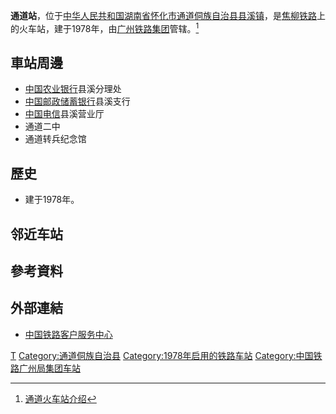 {{noteTA
|1=zh-cn:始发车次; zh-hk:列車班次;
|2=zh-cn:车次; zh-hk:班次;
}}
{{Infobox China railway station 
|车站名称 = 通道站
|图片 = 
|图片介绍 = 
|车站拼音 = Tongdao
|英文名称 = Tongdao Railway Station
|车站代码 = 44882
|电报码 = TRQ
|拼音码 = TDA
|车站地址 = [[湖南省|湖南省]][[怀化市|怀化市]][[通道侗族自治县|通道侗族自治县]][[县溪镇|县溪镇]]
|坐标 = {{coord|26|19|10|N|109|37|40|E|display=inline,title}}
|归属 = [[广州铁路集团|广州铁路集团]]
|车站等级 = [[四等站_(中铁)|四等站]]
|线路 = [[焦柳铁路|焦柳铁路]]
|月台数目 = 
|股道数目 = 
}}
'''通道站'''，位于[[中华人民共和国|中华人民共和国]][[湖南省|湖南省]][[怀化市|怀化市]][[通道侗族自治县|通道侗族自治县]][[县溪镇|县溪镇]]，是[[焦柳铁路|焦柳铁路]]上的火车站，建于1978年，由[[广州铁路集团|广州铁路集团]]管辖。<ref>[http://search.huochepiao.com/huochezhan/jieshao/141.htm 通道火车站介绍]</ref>
==車站周邊==
* [[中国农业银行|中国农业银行]]县溪分理处
* [[中国邮政储蓄银行|中国邮政储蓄银行]]县溪支行
* [[中国电信|中国电信]]县溪营业厅
* 通道二中
* 通道转兵纪念馆

==歷史==
* 建于1978年。
==邻近车站==
{{start rail box|[[File:China_Railways.svg|16px]] [[中国铁路|中国铁路]]}}
{{s-inop|[[江口站_(湖南省)|江口站]]|{{站|月山}}方向}}
{{s-line|[[焦柳铁路|焦柳铁路]]<br />← {{0}}9km 通道站 14km →}}
{{s-inop|[[塘豹站|塘豹站]]|{{站|柳州}}方向}}
{{end box}}
==參考資料==
{{reflist}}
==外部連結==
* [http://www.12306.cn/mormhweb/ 中国铁路客户服务中心] {{Wayback|url=http://www.12306.cn/mormhweb/ |date=20180205163941 }}
{{China-rail-stub}}
{{湖南小作品}}
{{焦柳铁路}}
[[Category:怀化市铁路车站|T]]
[[Category:通道侗族自治县|Category:通道侗族自治县]]
[[Category:1978年启用的铁路车站|Category:1978年启用的铁路车站]]
[[Category:中国铁路广州局集团车站|Category:中国铁路广州局集团车站]]